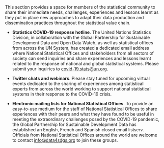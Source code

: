 
This section provides a space for members of the statistical community to share
their immediate needs, challenges, experiences and lessons learnt as they put in
place new approaches to adapt their data production and dissemination practices
throughout the statistical value chain.

- **Statistics COVID-19 response hotline**. The United Nations Statistics
  Division, in collaboration with the Global Partnership for Sustainable
  Development Data and Open Data Watch, as well as statistical offices from
  across the UN System, has created a dedicated email address where National
  Statistical Offices and stakeholders from all sectors of society can send
  inquiries and share experiences and lessons learnt related to the response of
  national and global statistical systems. Please submit your inquiries to
  <covid-19.stats@un.org>.

- **Twitter chats and webinars**. Please stay tuned for upcoming virtual events
  dedicated to the sharing of experiences among statistical experts from across
  the world working to support national statistical systems in their response to
  the COVID-19 crisis.

- **Electronic mailing lists for National Statistical Offices**. To provide an
  easy-to-use medium for the staff of National Statistical Offices to share
  experiences with their peers and what they have found to be useful in meeting
  the extraordinary challenges posed by the COVID-19 pandemic, the Global
  Partnership for Sustainable Development Data has established an English,
  French and Spanish closed email listserv. Officials from National Statistical
  Offices around the world are welcome to contact <info@data4sdgs.org> to join
  these groups.
